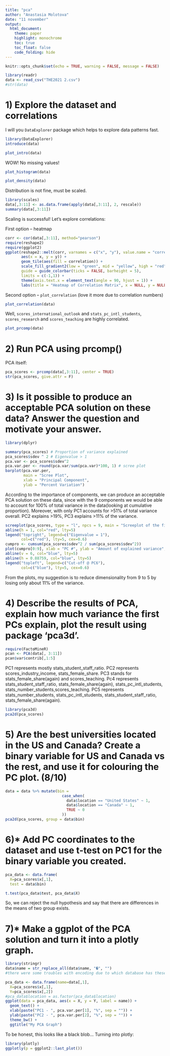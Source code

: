 ```yaml
---
title: "pca"
author: "Anastasia Molotova"
date: "11 november"
output: 
  html_document:
    theme: paper
    highlight: monochrome
    toc: true
    toc_float: false
    code_folding: hide
---
```


```r
knitr::opts_chunk$set(echo = TRUE, warning = FALSE, message = FALSE)
```

```r
library(readr)
data <- read_csv("THE2021 2.csv")
#str(data)
```

# 1) Explore the dataset and correlations
 
I will you `DataExplorer` package which helps to explore data patterns fast.

```r
library(DataExplorer)
introduce(data)
```

```r
plot_intro(data)
```

WOW! No missing values!

```r
plot_histogram(data)
```
```r
plot_density(data)
```

Distribution is not fine, must be scaled.

```r
library(scales)
data[,3:11] <- as.data.frame(apply(data[,3:11], 2, rescale))
summary(data[,3:11])
```

Scaling is successful! Let's explore correlations:

First option -- heatmap

```r
corr <- cor(data[,3:11], method="pearson")
require(reshape2)
require(ggplot2)
ggplot(reshape2::melt(corr, varnames = c("x", "y"), value.name = "correlation"), 
       aes(x = x, y = y)) +
       geom_tile(aes(fill = correlation)) +
       scale_fill_gradient2(low = "green", mid = "yellow", high = "red",
       guide = guide_colorbar(ticks = FALSE, barheight = 5),
       limits = c(-1,1)) + 
       theme(axis.text.x = element_text(angle = 90, hjust = 1)) + 
       labs(title = "Heatmap of Correlation Matrix", x = NULL, y = NULL)
```

Second option -- `plot_correlation` (love it more due to correlation numbers)

```r
plot_correlation(data)
```

Well, `scores_international_outlook` and `stats_pc_intl_students`, `scores_research` and `scores_teaching` are highly correlated.

```r
plot_prcomp(data)
```

# 2) Run PCA using prcomp()

PCA itself:

```r
pca_scores <- prcomp(data[,3:11], center = TRUE)
str(pca_scores, give.attr = F)
```

# 3) Is it possible to produce an acceptable PCA solution on these data? Answer the question and motivate your answer.

```r
library(dplyr)

summary(pca_scores) # Proportion of variance explained
pca_scores$sdev ^ 2 # Eigenvalue > 1
pca.var <- pca_scores$sdev^2
pca.var.per <- round(pca.var/sum(pca.var)*100, 1) # scree plot
barplot(pca.var.per, 
        main = "Scree Plot", 
        xlab = "Principal Component", 
        ylab = "Percent Variation")
```

According to the importance of components, we can produce an acceptable PCA solution on these data, since with the 9 components we would be able to account for 100% of total variance in the data(looking at cumulative proportion). Moreover, with only PC1 accounts for >51% of total variance overall. PC2 explains >19%, PC3 explains >11% of the variance.

```r
screeplot(pca_scores, type = "l", npcs = 9, main = "Screeplot of the first 9 PCs")
abline(h = 1, col="red", lty=5)
legend("topright", legend=c("Eigenvalue = 1"),
       col=c("red"), lty=5, cex=0.6)
cumpro <- cumsum(pca_scores$sdev^2 / sum(pca_scores$sdev^2))
plot(cumpro[0:9], xlab = "PC #", ylab = "Amount of explained variance", main = "Cumulative variance plot")
abline(v = 6, col="blue", lty=5)
abline(h = 0.88759, col="blue", lty=5)
legend("topleft", legend=c("Cut-off @ PC6"),
       col=c("blue"), lty=5, cex=0.6)
```

From the plots, my suggestion is to reduce dimensionality from 9 to 5 by losing only about 11% of the variance.

# 4) Describe the results of PCA, explain how much variance the first PCs explain, plot the result using package 'pca3d'.

```r
require(FactoMineR)
pcan <- PCA(data[, 3:11])
pcan$var$contrib[,1:5]
```

PC1 represents mostly stats_student_staff_ratio.
PC2 represents scores_industry_income, stats_female_share.
PC3 stands for stats_female_share(again) and scores_teaching.
Pc4 represents stats_student_staff_ratio, stats_female_share(again), stats_pc_intl_students, stats_number_students,scores_teaching.
PC5 represents stats_number_students, stats_pc_intl_students, stats_student_staff_ratio, stats_female_share(again).


```r
library(pca3d)
pca2d(pca_scores)
```

# 5) Are the best universities located in the US and Canada? Create a binary variable for US and Canada vs the rest, and use it for colouring the PC plot. (8/10)

```r
data = data %>% mutate(bin = 
                         case_when(
                           data$location == "United States" ~ 1,
                           data$location == "Canada" ~ 1,
                           TRUE ~ 0
                         ))
pca2d(pca_scores, group = data$bin)
```

# 6)* Add PC coordinates to the dataset and use t-test on PC1 for the binary variable you created.

```r
pca_data <- data.frame(
  X=pca_scores$x[,1],
  test = data$bin)

t.test(pca_data$test, pca_data$X)
```

So, we can reject the null hypothesis and say that there are differences in the means of two group exists.

# 7)* Make a ggplot of the PCA solution and turn it into a plotly graph.

```r
library(stringr)
data$name = str_replace_all(data$name, "�", "") 
#there were some troubles with encoding due to which database has these strange things and ggplot was not able to draw a plot, i deleted them

pca_data <- data.frame(name=data[,1],
  X=pca_scores$x[,1],
  Y=pca_scores$x[,2])
#pca_data$location = as.factor(pca_data$location)
ggplot(data = pca_data, aes(x = X, y = Y, label = name)) +
  geom_text() +
  xlab(paste("PC1 - ", pca.var.per[1], "%", sep = "")) +
  ylab(paste("PC2 - ", pca.var.per[2], "%", sep = "")) +
  theme_bw() +
  ggtitle("My PCA Graph")
```

To be honest, this looks like a black blob...
Turning into plotly:

```r
library(plotly)
ggplotly(p = ggplot2::last_plot())
```


